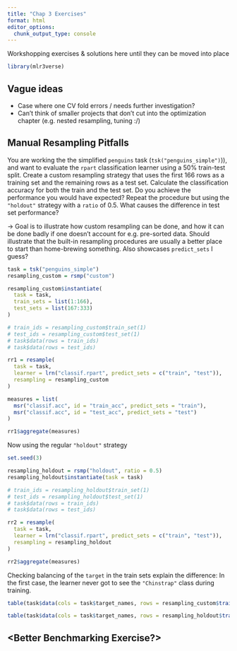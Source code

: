 ```yaml
---
title: "Chap 3 Exercises"
format: html
editor_options: 
  chunk_output_type: console
---
```


Workshopping exercises & solutions here until they can be moved into place

```r
library(mlr3verse)
```

## Vague ideas

- Case where one CV fold errors / needs further investigation?
- Can't think of smaller projects that don't cut into the optimization chapter (e.g. nested resampling, tuning :/)

## Manual Resampling Pitfalls

You are working the the simplified `penguins` task (`tsk("penguins_simple")`)), and want to evaluate the `rpart` classification learner using a 50% train-test split.
Create a custom resampling strategy that uses the first 166 rows as a training set and the remaining rows as a test set.
Calculate the classification accuracy for both the train and the test set.
Do you achieve the performance you would have expected?
Repeat the procedure but using the `"holdout"` strategy with a `ratio` of 0.5.
What causes the difference in test set performance?

-> Goal is to illustrate how custom resampling can be done, and how it can be done badly if one doesn't account for e.g. pre-sorted data.
Should illustrate that the built-in resampling procedures are usually a better place to start than home-brewing something.
Also showcases `predict_sets` I guess?

```r
task = tsk("penguins_simple")
resampling_custom = rsmp("custom")

resampling_custom$instantiate(
  task = task,
  train_sets = list(1:166),
  test_sets = list(167:333)
)

# train_ids = resampling_custom$train_set(1)
# test_ids = resampling_custom$test_set(1)
# task$data(rows = train_ids)
# task$data(rows = test_ids)

rr1 = resample(
  task = task,
  learner = lrn("classif.rpart", predict_sets = c("train", "test")),
  resampling = resampling_custom
)

measures = list(
  msr("classif.acc", id = "train_acc", predict_sets = "train"), 
  msr("classif.acc", id = "test_acc", predict_sets = "test")
)

rr1$aggregate(measures)
```

Now using the regular `"holdout"` strategy

```r
set.seed(3)

resampling_holdout = rsmp("holdout", ratio = 0.5)
resampling_holdout$instantiate(task = task)

# train_ids = resampling_holdout$train_set(1)
# test_ids = resampling_holdout$test_set(1)
# task$data(rows = train_ids)
# task$data(rows = test_ids)

rr2 = resample(
  task = task,
  learner = lrn("classif.rpart", predict_sets = c("train", "test")),
  resampling = resampling_holdout
)

rr2$aggregate(measures)

```

Checking balancing of the `target` in the train sets explain the difference:
In the first case, the learner never got to see the `"Chinstrap"` class during training.

```r
table(task$data(cols = task$target_names, rows = resampling_custom$train_set(1)))

table(task$data(cols = task$target_names, rows = resampling_holdout$train_set(1)))
```


## <Better Benchmarking Exercise?>
